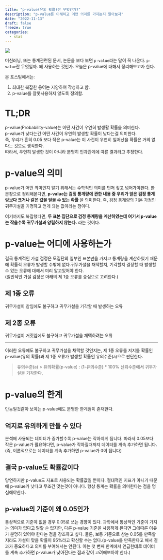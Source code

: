 ```yaml
---
title: "p-value(유의 확률)란 무엇인가?"
description: "p-value를 이해하고 어떤 의미를 가지는지 알아보자"
date: "2022-11-13"
draft: false
freeze: true
categories:
  - stat
---
```


![](thumbnail.png)

머신러닝, 또는 통계관련된 문서, 논문을 보다 보면 `p-value`라는 말이 꼭 나온다. `p-value`란 무엇일까. 왜 사용하는 것인가.  오늘은 p-value에 대해서 정리해보고자 한다.

본 포스팅에서는:

1. 최대한 복잡한 용어는 지양하여 작성하고 함.
2. p-value를 잘못사용하지 않도록 정의함.

# TL;DR
p-value(Probability-value)는 어떤 사건이 우연히 발생활 확률을 의미한다.  
p-value가 낮다는건 어떤 사건이 우연히 발생할 확률이 낮다는걸 의미한다.  
즉, 우리가 흔히 0.05 보다 작은 p-value는 이 사건이 우연히 일어났을 확률은 거의 없다는 것으로 생각한다.  
따라서, 우연히 발생한 것이 아니라 분명히 인과관계에 따른 결과라고 추정한다.

# p-value의 의미
p-value가 어떤 의미인지 알기 위해서는 수학적인 의미를 먼저 짚고 넘어가야한다. 한 문장으로 정리해본다면, **p-value는 검정 통계량에 관한 내용 중 우리가 얻은 검정 통계랑보다 크거나 같은 값을 얻을 수 있는 확률** 을 의미한다. 즉, 검정 통계량의 기본 가정인 귀무가설을 가정하고 얻게 되는 값이라는 점이다. 

여기까지도 복잡했다면, **두 표본 집단으로 검정 통계량을 계산하였는데 여기서 p-value는 작을수록 귀무가설과 양립하지 않는다.** 라는 것이다.

# p-value는 어디에 사용하는가
결국 통계적인 가설 검정은 모집단의 일부인 표본만을 가지고 통계량을 계산하였기 때문에 확률적 오류가 발생할 수밖에 없다.귀무가설을 채택할지, 기각할지 결정할 때 발생할 수 있는 오류에 대해서 미리 알고있어야 한다.  
(일반적인 가설 검정은 아래의 제 1종 오류를 중심으로 고려한다.)

## 제 1종 오류
귀무가설이 참임에도 불구하고 귀무가설을 기각할 때 발생하는 오류

## 제 2종 오류
귀무가설이 거짓임에도 볼구하고 귀무가설을 채택하려는 오류

---

이러한 오류에도 불구하고 귀무가설을 채택할 것인지는, 제 1종 오류를 저지를 확률인 p-value(유의 확률)과 제 1종 오류가 발생할 확률인 유의수준(a)으로 판단한다. 

> 유의수준(a) > 유의확률(p-value) : (1-유의수준) * 100% 신뢰수준에서 귀무가설을 기각한다.


# p-value의 한계
만능일것같아 보이는 p-value에도 분명한 한계점이 존재한다.

## 억지로 유의하게 만들 수 있다
분석에 사용되는 데이터가 증가할수록 p-value는 작아지게 됩니다. 따라서 0.05보다 작은 p-value가 필요하다면, p-value가 작아질때까지 데이터를 계속 추가하면 됩니다. (즉, 이론적으로는 데이터를 계속 추가하면 p-value가 0이 됩니다)

## 결국 p-value도 확률값이다
당연하지만 p-value도 지표로 사용되는 확률값일 뿐이다. 절대적인 지표가 아니기 때문에 p-value가 낮다고 무조건 맞는것이 아니다. 항상 통계는 확률을 의미한다는 점을 명심해야한다.

## p-value의 기준이 왜 0.05인가
통상적으로 기준이 없을 경우 0.05로 쓰는 경향이 있다. 과학에서 통상적인 기준이 가지는 의미가 없다고 말할 순 없지만, 다른 p-value 기준을 사용하게 된다면 그에따른 이유가 분명히 있어야 한다는 점을 강조하고 싶다. 물론, 보통 기준으로 삼는 0.05를 만족할지라도 가설이 맞을 확률이 95%라고 확신할 수는 없다.(p-value를 만족한다고 해서 결과가 중요하다고 의미를 부여해서는 안된다. 이는 첫 번째 한계에서 언급한데로 데이터를 계속 추가하면 p-value가 낮아진다는 점과 같이 고려해보아야 한다.)